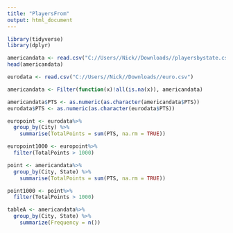 ---
title: "PlayersFrom"
output: html_document
---

```{r}

library(tidyverse)
library(dplyr)

```

```{r}

americandata <- read.csv("C://Users//Nick//Downloads//playersbystate.csv")
head(americandata)

```

```{r}

eurodata <- read.csv("C://Users//Nick//Downloads//euro.csv")

```

```{r}

americandata <- Filter(function(x)!all(is.na(x)), americandata)

```

```{r}

americandata$PTS <- as.numeric(as.character(americandata$PTS))
eurodata$PTS <- as.numeric(as.character(eurodata$PTS))

```

```{r}

europoint <- eurodata%>%
  group_by(City) %>%
    summarise(TotalPoints = sum(PTS, na.rm = TRUE))

```

```{r}

europoint1000 <- europoint%>%
  filter(TotalPoints > 1000)

```

```{r}

point <- americandata%>%
  group_by(City, State) %>%
    summarise(TotalPoints = sum(PTS, na.rm = TRUE))

```

```{r}

point1000 <- point%>%
  filter(TotalPoints > 1000)

```

```{r}

tableA <- americandata%>%
  group_by(City, State) %>% 
    summarize(Frequency = n())

```

